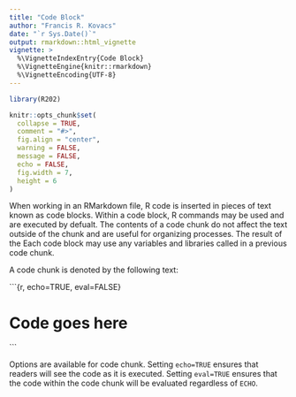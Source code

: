 ```yaml
---
title: "Code Block"
author: "Francis R. Kovacs"
date: "`r Sys.Date()`"
output: rmarkdown::html_vignette
vignette: >
  %\VignetteIndexEntry{Code Block}
  %\VignetteEngine{knitr::rmarkdown}
  %\VignetteEncoding{UTF-8}
---
```


```r
library(R202)

knitr::opts_chunk$set(
  collapse = TRUE,
  comment = "#>",
  fig.align = "center",
  warning = FALSE,
  message = FALSE,
  echo = FALSE,
  fig.width = 7,
  height = 6
)
```

When working in an RMarkdown file, R code is inserted in pieces of text known as code blocks. Within a code block, R commands may be used and are executed by defualt. The contents of a code chunk do not affect the text outside of the chunk and are useful for organizing processes. The result of the Each code block may use any variables and libraries called in a previous code chunk. 

A code chunk is denoted by the following text:


\```{r, echo=TRUE, eval=FALSE}

# Code goes here

\```


Options are available for code chunk. Setting `echo=TRUE` ensures that readers will see the code as it is executed. Setting `eval=TRUE` ensures that the code within the code chunk will be evaluated regardless of `ECHO`. 